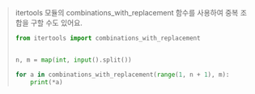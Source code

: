 > itertools 모듈의 combinations_with_replacement 함수를 사용하여 중복 조합을 구할 수도 있어요.
>
> ```python
> from itertools import combinations_with_replacement
>
>
> n, m = map(int, input().split())
>
> for a in combinations_with_replacement(range(1, n + 1), m):
>     print(*a)
> ```
